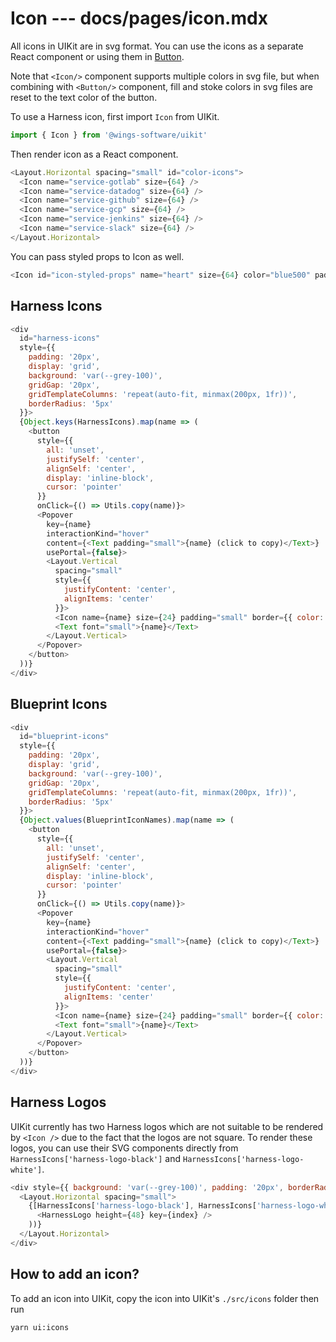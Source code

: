 # Icon --- docs/pages/icon.mdx


All icons in UIKit are in svg format. You can use the icons as a separate React component or using them in [Button](/button).

Note that `<Icon/>` component supports multiple colors in svg file, but when combining with `<Button/>` component, fill and stoke colors in svg files are reset to the text color of the button.

To use a Harness icon, first import `Icon` from UIKit.

```js
import { Icon } from '@wings-software/uikit'
```

Then render icon as a React component.

```js live=true
<Layout.Horizontal spacing="small" id="color-icons">
  <Icon name="service-gotlab" size={64} />
  <Icon name="service-datadog" size={64} />
  <Icon name="service-github" size={64} />
  <Icon name="service-gcp" size={64} />
  <Icon name="service-jenkins" size={64} />
  <Icon name="service-slack" size={64} />
</Layout.Horizontal>
```

You can pass styled props to Icon as well.

```js live=true
<Icon id="icon-styled-props" name="heart" size={64} color="blue500" padding="small" border={{ color: 'blue400' }} />
```

## Harness Icons

```js render=true
<div
  id="harness-icons"
  style={{
    padding: '20px',
    display: 'grid',
    background: 'var(--grey-100)',
    gridGap: '20px',
    gridTemplateColumns: 'repeat(auto-fit, minmax(200px, 1fr))',
    borderRadius: '5px'
  }}>
  {Object.keys(HarnessIcons).map(name => (
    <button
      style={{
        all: 'unset',
        justifySelf: 'center',
        alignSelf: 'center',
        display: 'inline-block',
        cursor: 'pointer'
      }}
      onClick={() => Utils.copy(name)}>
      <Popover
        key={name}
        interactionKind="hover"
        content={<Text padding="small">{name} (click to copy)</Text>}
        usePortal={false}>
        <Layout.Vertical
          spacing="small"
          style={{
            justifyContent: 'center',
            alignItems: 'center'
          }}>
          <Icon name={name} size={24} padding="small" border={{ color: 'grey300' }} />
          <Text font="small">{name}</Text>
        </Layout.Vertical>
      </Popover>
    </button>
  ))}
</div>
```

## Blueprint Icons

```js render=true
<div
  id="blueprint-icons"
  style={{
    padding: '20px',
    display: 'grid',
    background: 'var(--grey-100)',
    gridGap: '20px',
    gridTemplateColumns: 'repeat(auto-fit, minmax(200px, 1fr))',
    borderRadius: '5px'
  }}>
  {Object.values(BlueprintIconNames).map(name => (
    <button
      style={{
        all: 'unset',
        justifySelf: 'center',
        alignSelf: 'center',
        display: 'inline-block',
        cursor: 'pointer'
      }}
      onClick={() => Utils.copy(name)}>
      <Popover
        key={name}
        interactionKind="hover"
        content={<Text padding="small">{name} (click to copy)</Text>}
        usePortal={false}>
        <Layout.Vertical
          spacing="small"
          style={{
            justifyContent: 'center',
            alignItems: 'center'
          }}>
          <Icon name={name} size={24} padding="small" border={{ color: 'grey300' }} />
          <Text font="small">{name}</Text>
        </Layout.Vertical>
      </Popover>
    </button>
  ))}
</div>
```

## Harness Logos

UIKit currently has two Harness logos which are not suitable to be rendered by `<Icon />` due to the fact that the logos are not square. To render these logos, you can use their SVG components directly from `HarnessIcons['harness-logo-black']` and `HarnessIcons['harness-logo-white']`.

```js render=true
<div style={{ background: 'var(--grey-100)', padding: '20px', borderRadius: '5px' }}>
  <Layout.Horizontal spacing="small">
    {[HarnessIcons['harness-logo-black'], HarnessIcons['harness-logo-white']].map((HarnessLogo, index) => (
      <HarnessLogo height={48} key={index} />
    ))}
  </Layout.Horizontal>
</div>
```

## How to add an icon?

To add an icon into UIKit, copy the icon into UIKit's `./src/icons` folder then run

```
yarn ui:icons
```
